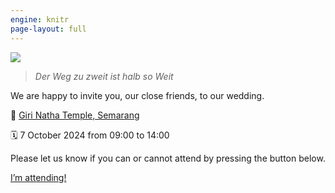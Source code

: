 ```yaml
---
engine: knitr
page-layout: full
---
```


::: {.justify}

![](./img/IMG_5104.JPEG)

> _Der Weg zu zweit ist halb so Weit_

We are happy to invite you, our close friends, to our wedding. 

📍 [Giri Natha Temple, Semarang](https://osm.org/go/tbyAWoiHn?m=&way=334351005)

🗓️ 7 October 2024 from 09:00 to 14:00

Please let us know if you can or cannot attend by pressing the button below.

<a href="https://forms.gle/VCv5T69utg9H64zN6" class="btn btn-primary" type="button">I'm attending!</a>

:::

